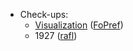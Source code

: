 * Check-ups:
** [[Component:Visualization|Visualization]] ([[User:ypnos|FoPref]])
** <mantis>1927</mantis> ([[User:rafl|rafl]])